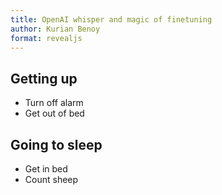 ```yaml
---
title: OpenAI whisper and magic of finetuning
author: Kurian Benoy
format: revealjs
---
```


## Getting up

- Turn off alarm
- Get out of bed

## Going to sleep

- Get in bed
- Count sheep